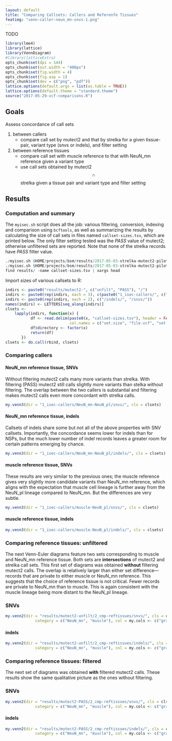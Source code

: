 ```yaml
---
layout: default
title: "Comparing Callsets: Callers and Referenfe Tissues"
featimg: "venn-caller-neun_mn-snvs-1.png"
---
```


TODO

```r
library(lme4)
library(lattice)
library(VennDiagram)
#library(latticeExtra)
opts_chunk$set(dpi = 144)
opts_chunk$set(out.width = "400px")
opts_chunk$set(fig.width = 4)
opts_chunk$set(fig.asp = 1)
opts_chunk$set(dev = c("png", "pdf"))
lattice.options(default.args = list(as.table = TRUE))
lattice.options(default.theme = "standard.theme")
source("2017-05-29-vcf-comparisons.R")
```

## Goals

Assess concordance of call sets

1. between callers
   * compare call set by mutect2 and that by strelka for a given tissue-pair, variant type (snvs or indels), and filter setting
1. between reference tissues
   * compare call set with muscle reference to that with NeuN_mn reference given a variant type
   * use call sets obtained by mutect2 $$\cap$$ strelka given a tissue pair and variant type and filter setting

## Results

### Computation and summary

The `myisec.sh` script does all the job: various filtering, conversion, indexing and comparison using `bcftools`, as well as summarizing the results by calculating the size of call sets in files named `callset-sizes.tsv`, which are printed below.  The only filter setting tested was the *PASS* value of mutect2; otherwise unfiltered sets are reported.  Note that none of the strelka records have *PASS* filter value.

```r
./myisec.sh $HOME/projects/bsm/results/2017-05-03-strelka-mutect2-pilot/32MB
./myisec.sh $HOME/projects/bsm/results/2017-05-03-strelka-mutect2-pilot/32MB PASS
find results/ -name callset-sizes.tsv | xargs head
```

Import sizes of various callsets to R:

```r
indirs <- paste0("results/mutect2-", c("unfilt", "PASS"), "/")
indirs <- paste0(rep(indirs, each = 3), c(paste0("1_isec-callers/", c("NeuN_mn-NeuN_pl", "muscle-NeuN_pl")), "2_cmp-reftissues"))
indirs <- paste0(rep(indirs, each = 2), c("/indels/", "/snvs/"))
names(indirs) <- LETTERS[seq_along(indirs)]
clsets <-
    lapply(indirs, function(x) {
           df <- read.delim(paste0(x, "callset-sizes.tsv"), header = FALSE,
                            col.names = c("set.size", "file.vcf", "set.operator", "set.operand"))
           df$directory <- factor(x)
           return(df)
       })
clsets <- do.call(rbind, clsets)
```

### Comparing callers

#### NeuN_mn reference tissue, SNVs

Without filtering mutect2 calls many more variants than strelka.  With filtering (PASS) mutect2 still calls slightly more variants than stelka without filtering.  The overlap between the two callers is substantial and filtering makes mutect2 calls even more concordant with strelka calls.

```r
my.venn3(dir = "1_isec-callers/NeuN_mn-NeuN_pl/snvs/", cls = clsets)
```

#### NeuN_mn reference tissue, indels

Callsets of indels share some but not all of the above properties with SNV callsets.  Importantly, the concordance seems lower for indels than for NSPs, but the much lower number of indel records leaves a greater room for certain patterns emerging by chance.

```r
my.venn3(dir = "1_isec-callers/NeuN_mn-NeuN_pl/indels/", cls = clsets)
```


#### muscle reference tissue, SNVs

These results are very similar to the previous ones; the muscle reference gives very slightly more candidate variants than NeuN_mn reference, which aligns with the expectation that muscle cell lineage is further away from the NeuN_pl lineage compared to NeuN_mn.  But the differences are very subtle.

```r
my.venn3(dir = "1_isec-callers/muscle-NeuN_pl/snvs/", cls = clsets)
```

#### muscle reference tissue, indels

```r
my.venn3(dir = "1_isec-callers/muscle-NeuN_pl/indels/", cls = clsets)
```

### Comparing reference tissues: unfiltered

The next Venn-Euler diagrams feature two sets corresponding to muscle and NeuN_mn reference tissue.  Both sets are **intersections** of mutect2 and strelka call sets.  This first set of diagrams was obtained **without** filtering mutect2 calls.  The overlap is relatively larger than either set difference---records that are private to either muscle or NeuN_mn reference.  This suggests that the choice of reference tissue is not critical.  Fewer records are private to NeuN_mn than to muscle.  This is again consistent with the muscle lineage being more distant to the NeuN_pl lineage.

### SNVs

```r
my.venn2(dir = "results/mutect2-unfilt/2_cmp-reftissues/snvs/", cls = clsets,
             category = c("NeuN_mn", "muscle"), col = my.cols <- c("gray", "rosybrown"), fill = my.cols)
```

#### indels

```r
my.venn2(dir = "results/mutect2-unfilt/2_cmp-reftissues/indels/", cls = clsets,
             category = c("NeuN_mn", "muscle"), col = my.cols <- c("gray", "rosybrown"), fill = my.cols)
```

### Comparing reference tissues: filtered

The next set of diagrams was obtained **with** filtered mutect2 calls.  These results show the same qualitative picture as the ones without filtering.

### SNVs

```r
my.venn2(dir = "results/mutect2-PASS/2_cmp-reftissues/snvs/", cls = clsets,
             category = c("NeuN_mn", "muscle"), col = my.cols <- c("gray", "rosybrown"), fill = my.cols)
```

#### indels

```r
my.venn2(dir = "results/mutect2-PASS/2_cmp-reftissues/indels/", cls = clsets,
             category = c("NeuN_mn", "muscle"), col = my.cols <- c("gray", "rosybrown"), fill = my.cols)
```
